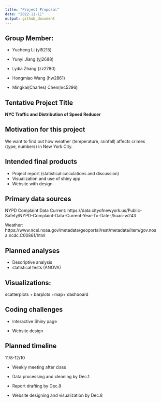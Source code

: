```yaml
---
title: "Project Proposal"
date: "2022-11-11"
output: github_document
---
```


## Group Member:

* Yucheng Li (yl5215)

* Yunyi Jiang (yj2688)

* Lydia Zhang (zz2780)

* Hongmiao Wang (hw2861)

* Mingkai(Charles) Chen(mc5296)

## Tentative Project Title

**NYC Traffic and Distribution of Speed Reducer**

## Motivation for this project

We want to find out how weather (temperature, rainfall) affects crimes (type, numbers) in New York City.

## Intended final products

* Project report (statistical calculations and discussion) 
* Visualization and use of shiny app
* Website with design

## Primary data sources

NYPD Complaint Data Current: https://data.cityofnewyork.us/Public-Safety/NYPD-Complaint-Data-Current-Year-To-Date-/5uac-w243

Weather: https://www.ncei.noaa.gov/metadata/geoportal/rest/metadata/item/gov.noaa.ncdc:C00861/html



## Planned analyses

* Descriptive analysis
* statistical tests (ANOVA)

## Visualizations: 

scatterplots + barplots +map+ dashboard


## Coding challenges

* Interactive Shiny page

* Website design


## Planned timeline

11/8-12/10

* Weekly meeting after class

* Data processing and cleaning by Dec.1

* Report drafting by Dec.8

* Website designing and visualization by Dec.8

